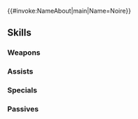 {{#invoke:NameAbout|main|Name=Noire}}{{HeroPage Tabs}}
{{Hero Infobox
|Name=Noire
|Title=Of Two Minds
|WeaponType=Red Bow
|MoveType=Infantry
|Origin=Fire Emblem Awakening
|Gender=Female
|actorEN=Michelle Ruff
|actorJP=吉田聖子
|artist=久蒼穹
|additionDate=June 5, 2025
|releaseDate=June 6, 2025
|cv1=10
|cv2=6901100
|TagID=魔器ノワール
|InternalID=1249
|Properties=rearmed
|description=Daughter of Tharja. Timid and pessimistic, but turns into a totally different person when enraged. Appears in Fire Emblem Awakening.
}}
{{Stats Page
|Lv1HP=16|Lv1ATK=11|Lv1SPD=8|Lv1DEF=13|Lv1RES=6
|GRHP=50|GRATK=80|GRSPD=90|GRDEF=50|GRRES=50
}}
==Skills==
===Weapons===
{{Weapons Table
|weapon1=Iron Bow
|weapon1Default=1
|weapon1Unlock=1
|weapon2=Steel Bow
|weapon2Default=2
|weapon2Unlock=2
|weapon3=Silver Bow
|weapon3Default=4
|weapon3Unlock=3
|weapon4=Arcane Hex Bow
|weapon4Default=5
|weapon4Unlock=5
}}
===Assists===
{{Assists Table}}
===Specials===
{{Specials Table
|special1=New Moon
|special1Default=4
|special1Unlock=3
|special2=Moonbow
|special2Unlock=4
|special3=Curved Shot
|special3Unlock=5
}}
===Passives===
{{Passives Table
|passiveA1=Sorcery Blade 1
|passiveA2=Sorcery Blade 2
|passiveA3=Sorcery Blade 3
|passiveA4=Atk/Spd Hexedge
|passiveA1Unlock=2
|passiveA2Unlock=3
|passiveA3Unlock=4
|passiveA4Unlock=5
|passiveB1=Speedtaker 1
|passiveB2=Speedtaker 2
|passiveB3=Speedtaker 3
|passiveB4=Speedtaker 4
|passiveB1Unlock=2
|passiveB2Unlock=3
|passiveB3Unlock=4
|passiveB4Unlock=5
|passiveC1=Blood & Thunder
|passiveC1Unlock=5
}}
{{Heroes Navbox}}